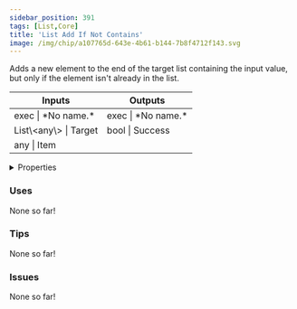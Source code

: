 ```yaml
---
sidebar_position: 391
tags: [List,Core]
title: 'List Add If Not Contains'
image: /img/chip/a107765d-643e-4b61-b144-7b8f4712f143.svg
---
```


Adds a new element to the end of the target list containing the input value, but only if the element isn't already in the list.



<IChip uuid="a107765d-643e-4b61-b144-7b8f4712f143"/>

<table><thead><tr><th>Inputs</th><th>Outputs</th></tr></thead><tbody><tr><td>exec | *No name.*</td><td>exec | *No name.*</td></tr><tr><td>List\&lt;any\&gt; | Target</td><td>bool | Success</td></tr><tr><td>any | Item</td><td /></tr></tbody></table>

<details>
  <summary>Properties</summary>
  <div>
    <div>
    <table>
      <tbody>
        <tr>
          <td>Is beta required?</td>
          <td>No</td>
        </tr>
        <tr>
          <td>Is chip a trolling risk?</td>
          <td>No</td>
        </tr>
        <tr>
          <td>Is chip a role assignment risk?</td>
          <td>No</td>
        </tr>
        <tr>
          <td>Chip UUID</td>
          <td>a107765d-643e-4b61-b144-7b8f4712f143</td>
        </tr>
        <tr>
          <td>Room availability</td>
          <td>Available everywhere</td>
        </tr>
      </tbody>
    </table>
    </div>
  </div>
</details>

### Uses

None so far!

### Tips

None so far!

### Issues

None so far!